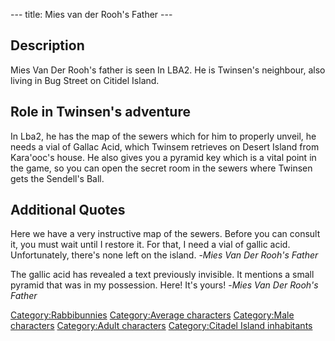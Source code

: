 ---
title: Mies van der Rooh's Father
---

{{Character|
Name=Mies Van Der Rooh's Father|
Image=Mies_Van_Der_Rooh's_Father.JPG|right
Race=Rabbibunny|
Gender=Male|
Size=Medium|
Age=Adult}}



==Description==

Mies Van Der Rooh's father is seen In LBA2. He is Twinsen's neighbour, also living in Bug Street on Citidel Island.

==Role in Twinsen's adventure==

In Lba2, he has the map of the sewers which for him to properly unveil, he needs a vial of Gallac Acid, which Twinsem retrieves on Desert Island from Kara'ooc's house. He also gives you a pyramid key which is a vital point in the game, so you can open the secret room in the sewers where Twinsen gets the Sendell's Ball.

==Additional Quotes==

Here we have a very instructive map of the sewers. Before you can consult it, you must wait until I restore it. For that, I need a vial of gallic acid. Unfortunately, there's none left on the island.
-''Mies Van Der Rooh's Father''

The gallic acid has revealed a text previously invisible. It mentions a small pyramid that was in my possession. Here! It's yours!
-''Mies Van Der Rooh's Father''


[[Category:Rabbibunnies]]
[[Category:Average characters]]
[[Category:Male characters]]
[[Category:Adult characters]]
[[Category:Citadel Island inhabitants]]